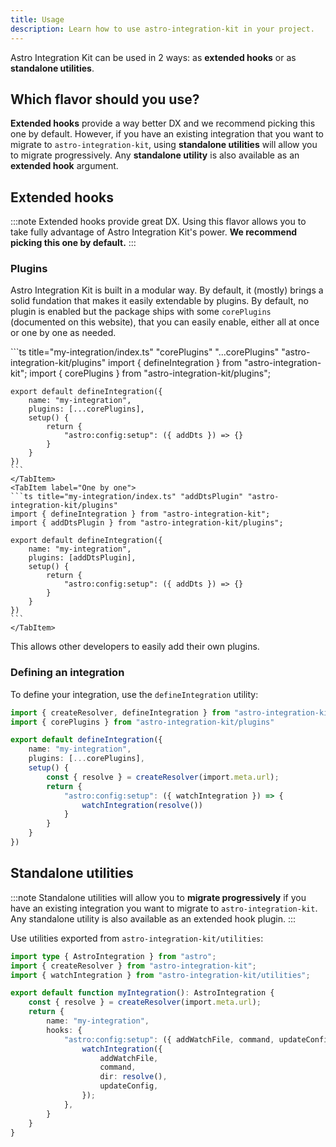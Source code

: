 ```yaml
---
title: Usage
description: Learn how to use astro-integration-kit in your project.
---
```


Astro Integration Kit can be used in 2 ways: as **extended hooks** or as **standalone utilities**.

## Which flavor should you use?

**Extended hooks** provide a way better DX and we recommend picking this one by default. However, if you have
an existing integration that you want to migrate to `astro-integration-kit`, using **standalone utilities**
will allow you to migrate progressively. Any **standalone utility** is also available as an **extended hook**
argument.

## Extended hooks

:::note
Extended hooks provide great DX. Using this flavor allows you to take fully advantage of Astro Integration Kit's
power. **We recommend picking this one by default.**
:::

### Plugins

Astro Integration Kit is built in a modular way. By default, it (mostly) brings a solid fundation
that makes it easily extendable by plugins. By default, no plugin is enabled but the package ships
with some `corePlugins` (documented on this website), that you can easily enable, either all at once
or one by one as needed.

<Tabs>
    <TabItem label="All plugins">
    ```ts title="my-integration/index.ts" "corePlugins" "...corePlugins" "astro-integration-kit/plugins"
    import { defineIntegration } from "astro-integration-kit";
    import { corePlugins } from "astro-integration-kit/plugins";

    export default defineIntegration({
        name: "my-integration",
        plugins: [...corePlugins],
        setup() {
            return {
                "astro:config:setup": ({ addDts }) => {}
            }
        }
    })
    ```
    </TabItem>
    <TabItem label="One by one">
    ```ts title="my-integration/index.ts" "addDtsPlugin" "astro-integration-kit/plugins"
    import { defineIntegration } from "astro-integration-kit";
    import { addDtsPlugin } from "astro-integration-kit/plugins";

    export default defineIntegration({
        name: "my-integration",
        plugins: [addDtsPlugin],
        setup() {
            return {
                "astro:config:setup": ({ addDts }) => {}
            }
        }
    })
    ```
    </TabItem>
</Tabs>

This allows other developers to easily add their own plugins.

<Disabled>
    <LinkCard
    title="Using plugins (soon)"
    description="Learn how to use plugins to fully take advantage of Astro Integration Kit."
    href="#"
    />
</Disabled>

### Defining an integration

To define your integration, use the `defineIntegration` utility:

```ts title="my-integration/index.ts" "defineIntegration"
import { createResolver, defineIntegration } from "astro-integration-kit";
import { corePlugins } from "astro-integration-kit/plugins"

export default defineIntegration({
    name: "my-integration",
    plugins: [...corePlugins],
    setup() {
        const { resolve } = createResolver(import.meta.url);
        return {
            "astro:config:setup": ({ watchIntegration }) => {
                watchIntegration(resolve())
            }
        }
    }
})
```

<LinkCard
title="Learn more about defineIntegration"
description="Makes creating integrations easier, and adds a few goodies!"
href="/core/define-integration/"
/>

## Standalone utilities

:::note
Standalone utilities will allow you to **migrate progressively** if you have an existing
integration you want to migrate to `astro-integration-kit`. Any standalone utility is also available
as an extended hook plugin.
:::

Use utilities exported from `astro-integration-kit/utilities`:

```ts title="integration/index.ts" "watchIntegration" "astro-integration-kit/utilities"
import type { AstroIntegration } from "astro";
import { createResolver } from "astro-integration-kit";
import { watchIntegration } from "astro-integration-kit/utilities";

export default function myIntegration(): AstroIntegration {
    const { resolve } = createResolver(import.meta.url);
    return {
        name: "my-integration",
        hooks: {
            "astro:config:setup": ({ addWatchFile, command, updateConfig }) => {
                watchIntegration({
                    addWatchFile,
                    command,
                    dir: resolve(),
                    updateConfig,
                });
            },
        }
    }
}
```
